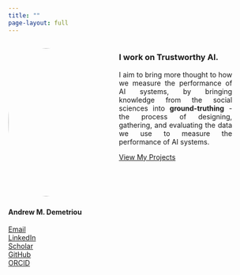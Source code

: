 ```yaml
---
title: ""
page-layout: full
---
```


<style>
.add-space-r{
padding-right: 10%;
}
</style>

:::: {.columns}

::: {.column width="40%" .add-space-r}

![](images/IMG_2439.jpg){width=300px style="border-radius: 50%; margin-bottom: .25em; margin-right: 5rem;"}

<div class="contact-links">
#### <span class="name-highlight-2">**Andrew M. Demetriou**</span> 


<span class="bi bi-envelope-fill"></span> [Email](mailto:andrew.m.demetriou@gmail.com)  
<span class="bi bi-linkedin"></span> [LinkedIn](https://www.linkedin.com/in/andrew-m-demetriou/)  
<span class="bi bi-google"></span> [Scholar](https://scholar.google.nl/citations?user=TFnVkFQAAAAJ&hl=en)  
<span class="bi bi-github"></span> 
[GitHub](https://github.com/andrew0302)  
<span class="bi bi-box-arrow-up-right"></span> [ORCID](https://orcid.org/0000-0002-0724-2278)
</div>
::::

::: {.column width="60%" .add-space-r}


### I work on <span class="highlight">Trustworthy</span> AI. 
<div style="text-align: justify;">
I aim to bring more thought to how we measure the performance of AI systems, by bringing knowledge from the social sciences into <span class="highlight"> **ground-truthing** </span> - the process of designing, gathering, and evaluating the data we use to measure the performance of AI systems. 
</div>


<div class="contact-links">
[View My Projects](projects.qmd){.btn .btn-accent .project-button}
</div>
:::

::::


